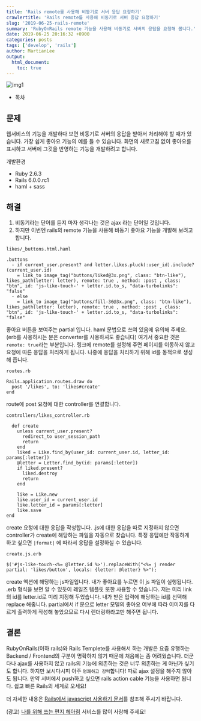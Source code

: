 ```yaml
---
title: 'Rails remote를 사용해 비동기로 서버 응답 요청하기'
crawlertitle: 'Rails remote를 사용해 비동기로 서버 응답 요청하기'
slug: '2019-06-25-rails-remote'
summary: 'RubyOnRails remote 기능을 사용해 비동기로 서버의 응답을 요청해 봅니다.'
date: 2019-06-25 20:16:32 +0900
categories: posts
tags: ['develop', 'rails']
author: MartianLee
output:
  html_document:
    toc: true
---
```


![img1](/static/post-images/190625_rails_remote/example.png)

- 목차

## 문제

웹서비스의 기능을 개발하다 보면 비동기로 서버의 응답을 받아서 처리해야 할 때가 있습니다. 가장 쉽게 좋아요 기능의 예를 들 수 있습니다. 화면의 새로고침 없이 좋아요를 표시하고 서버에 그것을 반영하는 기능을 개발하려고 합니다.

개발환경

- Ruby 2.6.3
- Rails 6.0.0.rc1
- haml + sass

## 해결

1. 비동기라는 단어를 듣지 마자 생각나는 것은 ajax 라는 단어일 것입니다.
2. 하지만 이번엔 rails의 remote 기능을 사용해 비동기 좋아요 기능을 개발해 보려고 합니다.

`likes/_buttons.html.haml`

```
.buttons
  - if current_user.present? and letter.likes.pluck(:user_id).include?(current_user.id)
    = link_to image_tag("buttons/liked@3x.png", class: "btn-like"), likes_path(letter: letter), remote: true , method: :post , class: "btn", id: 'js-like-touch-' + letter.id.to_s, "data-turbolinks": "false"
  - else
    = link_to image_tag("buttons/fill-36@3x.png", class: "btn-like"), likes_path(letter: letter), remote: true , method: :post , class: "btn", id: 'js-like-touch-' + letter.id.to_s, "data-turbolinks": "false"
```

좋아요 버튼을 보여주는 partial 입니다. haml 문법으로 쓰여 있음에 유의해 주세요. (erb를 사용하시는 분은 converter를 사용하셔도 좋습니다) 여기서 중요한 것은 `remote: true`라는 부분입니다. 링크에 remote를 설정해 주면 페이지를 이동하지 않고 요청에 따른 응답을 처리하게 됩니다. 나중에 응답을 처리하기 위해 id를 동적으로 생성해 줍니다.

`routes.rb`

```
Rails.application.routes.draw do
  post '/likes', to: 'likes#create'
end
```

route에 post 요청에 대한 controller를 연결합니다.

`controllers/likes_controller.rb`

```
  def create
    unless current_user.present?
      redirect_to user_session_path
      return
    end
    liked = Like.find_by(user_id: current_user.id, letter_id: params[:letter])
    @letter = Letter.find_by(id: params[:letter])
    if liked.present?
      liked.destroy
      return
    end

    like = Like.new
    like.user_id = current_user.id
    like.letter_id = params[:letter]
    like.save
end
```

create 요청에 대한 응답을 작성합니다.
.js에 대한 응답을 따로 지정하지 않으면 controller가 create에 해당하는 파일을 자동으로 찾습니다. 특정 응답에만 작동하게 하고 싶으면 `|format|` 에 따라서 응답을 설정하실 수 있습니다.

`create.js.erb`

```
$('#js-like-touch-<%= @letter.id %>').replaceWith("<%= j render partial: 'likes/button', locals: {letter: @letter} %>");
```

create 액션에 해당하는 js파일입니다. 내가 좋아요를 누르면 이 js 파일이 실행됩니다. .erb 형식을 보면 알 수 있듯이 레일즈 템플릿 또한 사용할 수 있습니다. 저는 미리 link의 id를 letter.id로 미리 지정해 두었습니다. 내가 받은 입력에 해당하는 id를 선택해 replace 해줍니다. partial에서 if 문으로 letter 모델의 좋아요 여부에 따라 이미지를 다르게 출력하게 작성해 놓았으므로 다시 렌더링하라고만 해주면 됩니다.

## 결론

RubyOnRails(이하 rails)와 Rails Templete를 사용해서 하는 개발은 요즘 유행하는 Backend / Frontend의 구분이 명확하지 않기 때문에 처음에는 좀 어려웠습니다. 더군다나 ajax를 사용하지 않고 rails의 기능에 의존하는 것은 너무 의존하는 게 아닌가 싶기도 합니다. 하지만 보시다시피 아주 `명쾌하고 강력`합니다! 따로 ajax 설정을 해주지 않아도 됩니다. 만약 서버에서 push하고 싶으면 rails action cable 기능을 사용하면 됩니다. 쉽고 빠른 Rails의 세계로 오세요!

더 자세한 내용은 [Rails에서 javascript 사용하기 문서](https://guides.rorlab.org/working_with_javascript_in_rails.html)를 참조해 주시기 바랍니다.

(광고) [나를 위해 쓰는 편지 헤아림](http://hearim.me) 서비스를 많이 사랑해 주세요!
